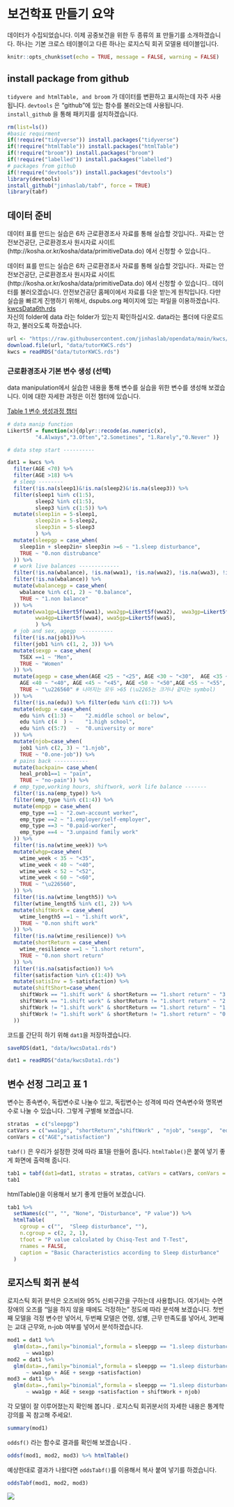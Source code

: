 # 보건학표 만들기 요약

 데이터가 수집되었습니다. 이제 공중보건을 위한 두 종류의 표 만들기를 소개하겠습니다. 하나는 기본 크로스 테이블이고 다른 하나는 로지스틱 회귀 모델용 테이블입니다. 
 
```r
knitr::opts_chunk$set(echo = TRUE, message = FALSE, warning = FALSE)
```

## install package from github
 
 `tidyvere and htmlTable, and broom` 가 데이터를 변환하고 표시하는데 자주 사용됩니다.  `devtools` 은  "github"에 있는 함수를 불러오는데 사용됩니다. <br>
 `install_github` 을 통해 패키지를 설치하겠습니다.  
```r
rm(list=ls())
#basic requirment
if(!require("tidyverse")) install.packages("tidyverse")
if(!require("htmlTable")) install.packages("htmlTable")
if(!require("broom")) install.packages("broom")
if(!require("labelled")) install.packages("labelled")
# packages from github
if(!require("devtools")) install.packages("devtools")
library(devtools)
install_github("jinhaslab/tabf", force = TRUE)
library(tabf)
```
## 데이터 준비

데이터 표를 만드는 실습은 6차 근로환경조사 자료를 통해 실습할 것입니다.. 자료는 안전보건공단, 근로환경조사 원시자료 사이트 (http://kosha.or.kr/kosha/data/primitiveData.do) 에서 신청할 수 있습니다..



데이터 표를 만드는 실습은 6차 근로환경조사 자료를 통해 실습할 것입니다.. 자료는 안전보건공단, 근로환경조사 원시자료 사이트 (http://kosha.or.kr/kosha/data/primitiveData.do) 에서 신청할 수 있습니다.. 데이터를 불러오겠습니다. 안전보건공단 홈페이에서 자료를 다운 받는게 원칙입니다. 다만 실습을 빠르게 진행하기 위해서, dspubs.org 페이지에 있는 파일을 이용하겠습니다. <br> <a href="https://raw.githubusercontent.com/jinhaslab/opendata/main/kwcs/kwcsData6th.rds"> kwcsData6th.rds </a> <br> 자신의 folder에 data 라는 folder가 있는지 확인하십시오. data라는 폴더에 다운로드하고, 불러오도록 하겠습니다.

```r
url <- "https://raw.githubusercontent.com/jinhaslab/opendata/main/kwcs/kwcsData6th.rds"
download.file(url, "data/tutorKWCS.rds")
kwcs = readRDS("data/tutorKWCS.rds")
```

### 근로환경조사 기본 변수 생성 (선택)

data manipulation에서 실습한 내용을 통해 변수를 실습을 위한 변수를 생성해 보겠습니다. 이에 대한 자세한 과정은 이전 챔터에 있습니다. <br>

[Table 1 변수 생성과정 챕터](#tables2)

```r
# data manip function
Likert5f = function(x){dplyr::recode(as.numeric(x), 
         "4.Always","3.Often","2.Sometimes", "1.Rarely","0.Never" )}

# data step start ----------

dat1 = kwcs %>%
  filter(AGE <70) %>%
  filter(AGE >18) %>%
  # sleep --------
  filter(!is.na(sleep1)&!is.na(sleep2)&!is.na(sleep3)) %>%
  filter(sleep1 %in% c(1:5), 
         sleep2 %in% c(1:5), 
         sleep3 %in% c(1:5)) %>%
  mutate(sleep1in = 5-sleep1, 
         sleep2in = 5-sleep2,
         sleep3in = 5-sleep3
         ) %>%
  mutate(sleepgp = case_when(
    sleep1in + sleep2in+ sleep3in >=6 ~ "1.sleep disturbance", 
    TRUE ~ "0.non distrubance"
  )) %>%
  # work live balances -------------
  filter(!is.na(wbalance), !is.na(wwa1), !is.na(wwa2), !is.na(wwa3), !is.na(wwa4), !is.na(wwa5)) %>%
  filter(!is.na(wbalance)) %>%
  mutate(wbalancegp = case_when(
    wbalance %in% c(1, 2) ~ "0.balance", 
    TRUE ~ "1.non balance"
  )) %>%
  mutate(wwa1gp=Likert5f(wwa1), wwa2gp=Likert5f(wwa2),  wwa3gp=Likert5f(wwa3), 
         wwa4gp=Likert5f(wwa4), wwa5gp=Likert5f(wwa5), 
         ) %>%
  # job and sex, agegp  ----------
  filter(!is.na(job1))%>%
  filter(job1 %in% c(1, 2, 3)) %>%
  mutate(sexgp = case_when(
    TSEX ==1 ~ "Men", 
    TRUE ~ "Women"
  )) %>%
  mutate(agegp = case_when(AGE <25 ~ "<25", AGE <30 ~ "<30",  AGE <35 ~ "<35", 
    AGE <40 ~ "<40", AGE <45 ~ "<45", AGE <50 ~ "<50",AGE <55 ~ "<55", AGE <60 ~ "<60",
    TRUE ~ "\u226560" # 나머지는 모두 >65 (\u2265는 크거나 같다는 symbol)
  )) %>%
  filter(!is.na(edu)) %>% filter(edu %in% c(1:7)) %>%
  mutate(edugp = case_when(
    edu %in% c(1:3) ~    "2.middle school or below",
    edu %in% c(4  ) ~    "1.high school",
    edu %in% c(5:7)   ~  "0.university or more"
  )) %>%
  mutate(njob=case_when(
    job1 %in% c(2, 3) ~ "1.njob", 
    TRUE ~ "0.one-job")) %>%
  # pains back -----------
  mutate(backpain= case_when(
    heal_prob1==1 ~ "pain", 
    TRUE ~ "no-pain")) %>%
  # emp_type,working hours, shiftwork, work life balance -------
  filter(!is.na(emp_type)) %>%
  filter(emp_type %in% c(1:4)) %>%
  mutate(empgp = case_when(
    emp_type ==1 ~ "2.own-account worker", 
    emp_type ==2 ~ "1.employer/self-employer", 
    emp_type ==3 ~ "0.paid-worker", 
    emp_type ==4 ~ "3.unpaind family work"
  )) %>%
  filter(!is.na(wtime_week)) %>%
  mutate(whgp=case_when(
    wtime_week < 35 ~ "<35", 
    wtime_week < 40 ~ "<40", 
    wtime_week < 52 ~ "<52", 
    wtime_week < 60 ~ "<60", 
    TRUE ~ "\u226560", 
  )) %>%
  filter(!is.na(wtime_length5)) %>%
  filter(wtime_length5 %in% c(1, 2)) %>%
  mutate(shiftWork = case_when(
    wtime_length5 ==1 ~ "1.shift work", 
    TRUE ~ "0.non shift work"
  )) %>%
  filter(!is.na(wtime_resilience)) %>%
  mutate(shortReturn = case_when(
    wtime_resilience ==1 ~ "1.short return", 
    TRUE ~ "0.non short return"
  )) %>%
  filter(!is.na(satisfaction)) %>%
  filter(satisfaction %in% c(1:4)) %>%
  mutate(satisInv = 5-satisfaction) %>%
  mutate(shiftShort=case_when(
    shiftWork == "1.shift work" & shortReturn == "1.short return" ~ "3.shift work with short return", 
    shiftWork == "1.shift work" & shortReturn != "1.short return" ~ "2.shift work", 
    shiftWork != "1.shift work" & shortReturn == "1.short return" ~ "1.day work with short return", 
    shiftWork != "1.shift work" & shortReturn != "1.short return" ~ "0.day work", 
  )) 

```

코드를 간단히 하기 위해 `dat1`을 저장하겠습니다.

```r
saveRDS(dat1, "data/kwcsData1.rds")

``` 
```r
dat1 = readRDS("data/kwcsData1.rds")
```


## 변수 선정 그리고 표 1
 변수는 종속변수, 독립변수로 나눌수 있고, 독립변수는 성격에 따라 연속변수와 명목변수로 나눌 수 있습니다. 그렇게 구별해 보겠습니다.  
 
```r
stratas  = c("sleepgp")
catVars = c("wwa1gp", "shortReturn","shiftWork" , "njob", "sexgp",  "edugp", "empgp")
conVars = c("AGE","satisfaction")
```
 `tabf()` 은 우리가 설정한 것에 따라 표1을 만들어 줍니다.  `htmlTable()`은 붙여 넣기 좋게 화면에 출력해 줍니다.  
 
```r
tab1 = tabf(dat1=dat1, stratas = stratas, catVars = catVars, conVars = conVars)
tab1
```
 htmlTable()을 이용해서 보기 좋게 만들어 보겠습니다.  
 
```r
tab1 %>% 
  setNames(c("", "", "None", "Disturbance", "P value")) %>%
  htmlTable(
    cgroup = c("",  "Sleep disturbance", ""), 
    n.cgroup = c(2, 2, 1), 
    tfoot = "P value calculated by Chisq-Test and T-Test", 
    rnames = FALSE, 
    caption = "Basic Characteristics according to Sleep disturbance"
  ) 
```

## 로지스틱 회귀 분석

  로지스틱 회귀 분석은 오즈비와 95% 신뢰구간을 구하는데 사용합니다. 여기서는 수면장애의 오즈를 "일을 하지 않을 때에도 걱정하는" 정도에 따라 분석해 보겠습니다. 첫번째 모델을 걱정 변수만 넣어서, 두번째 모델은 연령, 성별, 근무 만족도를 넣어서, 3번째는 교대 근무와, n-job 여부를 넣어서 분석하겠습니다. 
  
```r
mod1 = dat1 %>%
  glm(data=.,family="binomial",formula = sleepgp == "1.sleep disturbance"  
      ~ wwa1gp)
mod2 = dat1 %>%
  glm(data=.,family="binomial",formula = sleepgp == "1.sleep disturbance"
      ~ wwa1gp + AGE + sexgp +satisfaction)
mod3 = dat1 %>%
  glm(data=.,family="binomial",formula = sleepgp == "1.sleep disturbance"
      ~ wwa1gp + AGE + sexgp +satisfaction + shiftWork + njob)
```
각 모델이 잘 이루어졌는지 확인해 봅니다 . 로지스틱 회귀분서의 자세한 내용은 통계학 강의를 꼭 참고해 주세요!.
```r
summary(mod1)
```

 `oddsf()` 라는 함수로   결과를 확인해 보겠습니다 .
```r
oddsf(mod1, mod2, mod3) %>% htmlTable()
```
예상한대로 결과가 나왔다면 `oddsTabf()`를 이용해서 복사 붙여 넣기를 하겠습니다. 
```r
oddsTabf(mod1, mod2, mod3)
```

<img src="img/logisticTable1.png">




